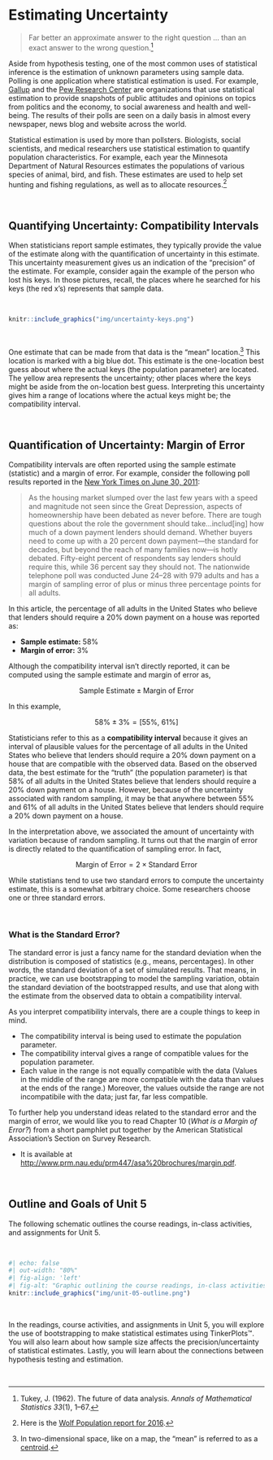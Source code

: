 # Estimating Uncertainty {-}

> Far better an approximate answer to the right question &hellip; than an exact answer to the wrong question.^[Tukey, J. (1962). The future of data analysis. *Annals of Mathematical Statistics 33*(1), 1&ndash;67.]


Aside from hypothesis testing, one of the most common uses of statistical inference is the estimation of unknown parameters using sample data. Polling is one application where statistical estimation is used. For example, [Gallup](http://www.gallup.com/) and the [Pew Research Center](http://www.pewresearch.org/) are organizations that use statistical estimation to provide snapshots of public attitudes and opinions on topics from politics and the economy, to social awareness and health and well-being. The results of their polls are seen on a daily basis in almost every newspaper, news blog and website across the world.

Statistical estimation is used by more than pollsters. Biologists, social scientists, and medical researchers use statistical estimation to quantify population characteristics. For example, each year the Minnesota Department of Natural Resources estimates the populations of various species of animal, bird, and fish. These estimates are used to help set hunting and fishing regulations, as well as to allocate resources.^[Here is the [Wolf Population report for 2016](http://files.dnr.state.mn.us/wildlife/wolves/2016/survey-wolf.pdf).]

<br />



## Quantifying Uncertainty: Compatibility Intervals {-}

When statisticians report sample estimates, they typically provide the value of the estimate along with the quantification of uncertainty in this estimate. This uncertainty measurement gives us an indication of the "precision" of the estimate. For example, consider again the example of the person who lost his keys. In those pictures, recall, the places where he searched for his keys (the red x's) represents that sample data. 

<br />

```r
knitr::include_graphics("img/uncertainty-keys.png")
```

<br />

One estimate that can be made from that data is the "mean" location.^[In two-dimensional space, like on a map, the "mean" is referred to as a [centroid](https://en.wikipedia.org/wiki/Centroid).] This location is marked with a big blue dot. This estimate is the one-location best guess about where the actual keys (the population parameter) are located. The yellow area represents the uncertainty; other places where the keys might be aside from the on-location best guess. Interpreting this uncertainty gives him a range of locations where the actual keys might be; the compatibility interval. 

<br />


## Quantification of Uncertainty: Margin of Error {-}

Compatibility intervals are often reported using the sample estimate (statistic) and a margin of error. For example, consider the following poll results reported in the [New York Times on June 30, 2011](http://query.nytimes.com/gst/fullpage.html?res=980DE0DF1530F933A05755C0A9679D8B63):

> As the housing market slumped over the last few years with a speed and magnitude not seen since the Great Depression, aspects of homeownership have been debated as never before. There are tough questions about the role the government should take…includ[ing] how much of a down payment lenders should demand. Whether buyers need to come up with a 20 percent down payment—the standard for decades, but beyond the reach of many families now—is hotly debated. Fifty-eight percent of respondents say lenders should require this, while 36 percent say they should not. The nationwide telephone poll was conducted June 24&ndash;28 with 979 adults and has a margin of sampling error of plus or minus three percentage points for all adults.


In this article, the percentage of all adults in the United States who believe that lenders should require a 20% down payment on a house was reported as:

- **Sample estimate:** 58%
- **Margin of error:** 3%

Although the compatibility interval isn't directly reported, it can be computed using the sample estimate and margin of error as,

$$
\mathrm{Sample~Estimate} \pm \mathrm{Margin~of~Error}
$$

In this example,

$$
58\% \pm 3\% = \left[55\%,~61\%\right]
$$

Statisticians refer to this as a **compatibility interval** because it gives an interval of plausible values for the percentage of all adults in the United States who believe that lenders should require a 20% down payment on a house that are compatible with the observed data. Based on the observed data, the best estimate for the "truth" (the population parameter) is that 58% of all adults in the United States believe that lenders should require a 20% down payment on a house. However, because of the uncertainty associated with random sampling, it may be that anywhere between 55% and 61% of all adults in the United States believe that lenders should require a 20% down payment on a house. 

In the interpretation above, we associated the amount of uncertainty with variation because of random sampling. It turns out that the margin of error is directly related to the quantification of sampling error. In fact,  

$$
\mathrm{Margin~of~Error} = 2 \times \mathrm{Standard~Error}
$$

While statistians tend to use two standard errors to compute the uncertainty estimate, this is a somewhat arbitrary choice. Some researchers choose one or three standard errors.

<br />

###  What is the Standard Error?

The standard error is just a fancy name for the standard deviation when the distribution is composed of statistics (e.g., means, percentages). In other words, the standard deviation of a set of simulated results. That means, in practice, we can use bootstrapping to model the sampling variation, obtain the standard deviation of the bootstrapped results, and use that along with the estimate from the observed data to obtain a compatibility interval.

As you interpret compatibility intervals, there are a couple things to keep in mind.

- The compatibility interval is being used to estimate the population parameter.
- The compatibility interval gives a range of compatible values for the population parameter. 
- Each value in the range is not equally compatible with the data (Values in the middle of the range are more compatible with the data than values at the ends of the range.) Moreover, the values outside the range are not incompatibile with the data; just far, far less compatible.

To further help you understand ideas related to the standard error and the margin of error, we would like you to read Chapter 10 (*What is a Margin of Error?*) from a short pamphlet put together by the American Statistical Association’s Section on Survey Research. 

- It is available at [http://www.prm.nau.edu/prm447/asa%20brochures/margin.pdf](http://www.prm.nau.edu/prm447/asa%20brochures/margin.pdf).

<br />


## Outline and Goals of Unit 5 {-}

The following schematic outlines the course readings, in-class activities, and assignments for Unit 5.

<br />

```r
#| echo: false
#| out-width: "80%"
#| fig-align: 'left'
#| fig-alt: "Graphic outlining the course readings, in-class activities, and assignments for Unit 5"
knitr::include_graphics("img/unit-05-outline.png")
```

<br />

In the readings, course activities, and assignments in Unit 5, you will explore the use of bootstrapping to make statistical estimates using TinkerPlots&trade;. You will also learn about how sample size affects the precision/uncertainty of statistical estimates. Lastly, you will learn about the connections between hypothesis testing and estimation. 

<br />

